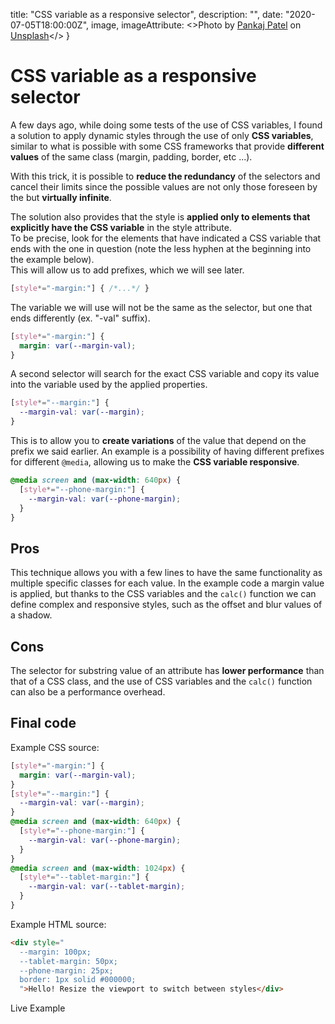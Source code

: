   title: "CSS variable as a responsive selector",
  description: "",
  date: "2020-07-05T18:00:00Z",
  image,
  imageAttribute: <>Photo by <a href="https://unsplash.com/@pankajpatel?utm_source=unsplash&amp;utm_medium=referral&amp;utm_content=creditCopyText">Pankaj Patel</a> on <a href="https://unsplash.com/s/photos/css?utm_source=unsplash&amp;utm_medium=referral&amp;utm_content=creditCopyText">Unsplash</a></>
}



# CSS variable as a responsive selector

A few days ago, while doing some tests of the use of CSS variables, I found a solution to apply dynamic styles through the use of only **CSS variables**, similar to what is possible with some CSS frameworks that provide **different values** ​​of the same class (margin, padding, border, etc ...).

With this trick, it is possible to **reduce the redundancy** of the selectors and cancel their limits since the possible values ​​are not only those foreseen by the but **virtually infinite**.

The solution also provides that the style is **applied only to elements that explicitly have the CSS variable** in the style attribute.  
To be precise, look for the elements that have indicated a CSS variable that ends with the one in question (note the less hyphen at the beginning into the example below).  
This will allow us to add prefixes, which we will see later.

```css
[style*="-margin:"] { /*...*/ }
```

The variable we will use will not be the same as the selector, but one that ends differently (ex. "-val" suffix).

```css
[style*="-margin:"] {
  margin: var(--margin-val);
}
```

A second selector will search for the exact CSS variable and copy its value into the variable used by the applied properties.

```css
[style*="--margin:"] {
  --margin-val: var(--margin);
}
```

This is to allow you to **create variations** of the value that depend on the prefix we said earlier.
An example is a possibility of having different prefixes for different `@media`, allowing us to make the **CSS variable responsive**.

```css
@media screen and (max-width: 640px) {
  [style*="--phone-margin:"] {
    --margin-val: var(--phone-margin);
  }
}
```


## Pros
This technique allows you with a few lines to have the same functionality as multiple specific classes for each value.
In the example code a margin value is applied, but thanks to the CSS variables and the `calc()` function we can define complex and responsive styles, such as the offset and blur values ​​of a shadow.

## Cons
The selector for substring value of an attribute has **lower performance** than that of a CSS class, and the use of CSS variables and the `calc()` function can also be a performance overhead.

## Final code

Example CSS source:
```css
[style*="-margin:"] {
  margin: var(--margin-val);
}
[style*="--margin:"] {
  --margin-val: var(--margin);
}
@media screen and (max-width: 640px) {
  [style*="--phone-margin:"] {
    --margin-val: var(--phone-margin);
  }
}
@media screen and (max-width: 1024px) {
  [style*="--tablet-margin:"] {
    --margin-val: var(--tablet-margin);
  }
}
```

Example HTML source:
```html
<div style="
  --margin: 100px;
  --tablet-margin: 50px;
  --phone-margin: 25px;
  border: 1px solid #000000;
  ">Hello! Resize the viewport to switch between styles</div>
```

<Link href="./001-example.html"><a>Live Example</a></Link>
